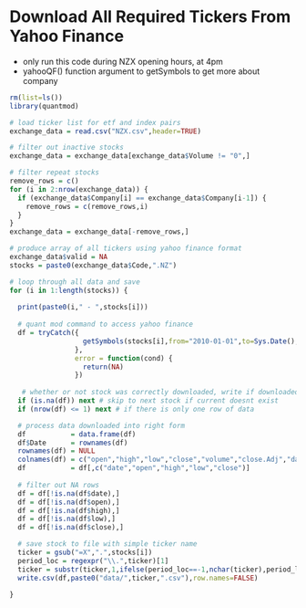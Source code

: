 
# Download All Required Tickers From Yahoo Finance

- only run this code during NZX opening hours, at 4pm
- yahooQF() function argument to getSymbols to get more about company

```r
rm(list=ls())
library(quantmod)

# load ticker list for etf and index pairs
exchange_data = read.csv("NZX.csv",header=TRUE)

# filter out inactive stocks
exchange_data = exchange_data[exchange_data$Volume != "0",]

# filter repeat stocks
remove_rows = c()
for (i in 2:nrow(exchange_data)) {
  if (exchange_data$Company[i] == exchange_data$Company[i-1]) {
    remove_rows = c(remove_rows,i)
  }
}
exchange_data = exchange_data[-remove_rows,]

# produce array of all tickers using yahoo finance format
exchange_data$valid = NA
stocks = paste0(exchange_data$Code,".NZ")

# loop through all data and save
for (i in 1:length(stocks)) {
  
  print(paste0(i," - ",stocks[i]))
  
  # quant mod command to access yahoo finance
  df = tryCatch({
                  getSymbols(stocks[i],from="2010-01-01",to=Sys.Date(),warnings=FALSE,auto.assign=FALSE)
                },
                error = function(cond) {
                  return(NA)
                })
  
   # whether or not stock was correctly downloaded, write if downloaded, skip if not
  if (is.na(df)) next # skip to next stock if current doesnt exist
  if (nrow(df) <= 1) next # if there is only one row of data

  # process data downloaded into right form
  df           = data.frame(df)
  df$Date      = rownames(df)
  rownames(df) = NULL
  colnames(df) = c("open","high","low","close","volume","close.Adj","date")
  df           = df[,c("date","open","high","low","close")]
  
  # filter out NA rows
  df = df[!is.na(df$date),]
  df = df[!is.na(df$open),]
  df = df[!is.na(df$high),]
  df = df[!is.na(df$low),]
  df = df[!is.na(df$close),]

  # save stock to file with simple ticker name
  ticker = gsub("=X",".",stocks[i])
  period_loc = regexpr("\\.",ticker)[1]
  ticker = substr(ticker,1,ifelse(period_loc==-1,nchar(ticker),period_loc-1))
  write.csv(df,paste0("data/",ticker,".csv"),row.names=FALSE)
  
}
```

